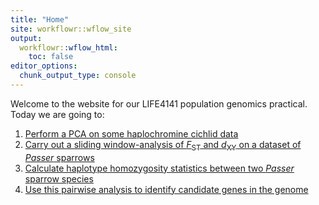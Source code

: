 ```yaml
---
title: "Home"
site: workflowr::wflow_site
output:
  workflowr::wflow_html:
    toc: false
editor_options:
  chunk_output_type: console
---
```


Welcome to the website for our LIFE4141 population genomics practical. Today we are going to:

1. [Perform a PCA on some haplochromine cichlid data](practical1.html)
2. [Carry out a sliding window-analysis of *F*<sub>ST</sub> and *d*<sub>XY</sub> on a dataset of *Passer* sparrows](practical2.html)
3. [Calculate haplotype homozygosity statistics between two *Passer* sparrow species](practical3.html)
4. [Use this pairwise analysis to identify candidate genes in the genome](practical4.html)
